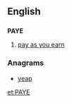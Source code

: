 ==English==

==={{initialism-old|en}}===
{{wikipedia}}
'''PAYE'''

# {{British}} [[pay as you earn]]

===Anagrams===
* [[yeap#English|yeap]]

[[et:PAYE]]